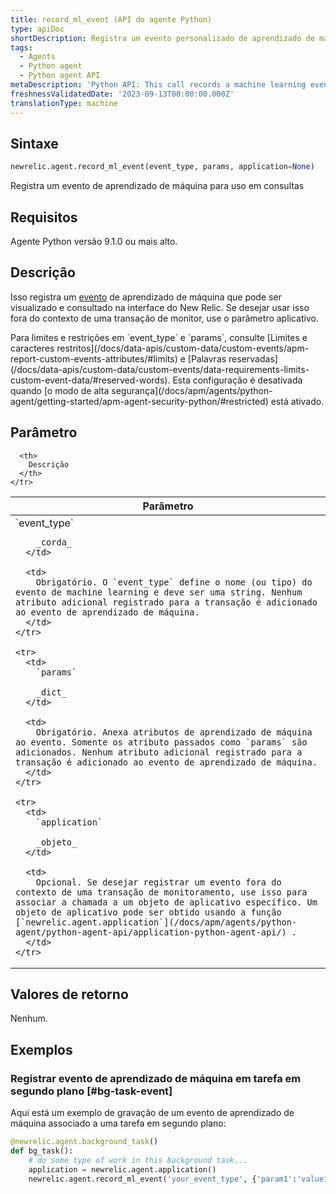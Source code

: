 ```yaml
---
title: record_ml_event (API do agente Python)
type: apiDoc
shortDescription: Registra um evento personalizado de aprendizado de máquina para uso em consultas
tags:
  - Agents
  - Python agent
  - Python agent API
metaDescription: 'Python API: This call records a machine learning event for use in querying.'
freshnessValidatedDate: '2023-09-13T00:00:00.000Z'
translationType: machine
---
```


## Sintaxe

```py
newrelic.agent.record_ml_event(event_type, params, application=None)
```

Registra um evento de aprendizado de máquina para uso em consultas

## Requisitos

Agente Python versão 9.1.0 ou mais alto.

## Descrição

Isso registra um [evento](/docs/data-apis/understand-data/new-relic-data-types/#event-data) de aprendizado de máquina que pode ser visualizado e consultado na interface do New Relic. Se desejar usar isso fora do contexto de uma transação de monitor, use o parâmetro aplicativo.

<Callout variant="important">
  Para limites e restrições em `event_type` e `params`, consulte [Limites e caracteres restritos](/docs/data-apis/custom-data/custom-events/apm-report-custom-events-attributes/#limits) e [Palavras reservadas](/docs/data-apis/custom-data/custom-events/data-requirements-limits-custom-event-data/#reserved-words).
</Callout>

<Callout variant="important">
  Esta configuração é desativada quando [o modo de alta segurança](/docs/apm/agents/python-agent/getting-started/apm-agent-security-python/#restricted) está ativado.
</Callout>

## Parâmetro

<table>
  <thead>
    <tr>
      <th width="25%">
        Parâmetro
      </th>

      <th>
        Descrição
      </th>
    </tr>
  </thead>

  <tbody>
    <tr>
      <td>
        `event_type`

        _corda_
      </td>

      <td>
        Obrigatório. O `event_type` define o nome (ou tipo) do evento de machine learning e deve ser uma string. Nenhum atributo adicional registrado para a transação é adicionado ao evento de aprendizado de máquina.
      </td>
    </tr>

    <tr>
      <td>
        `params`

        _dict_
      </td>

      <td>
        Obrigatório. Anexa atributos de aprendizado de máquina ao evento. Somente os atributo passados como `params` são adicionados. Nenhum atributo adicional registrado para a transação é adicionado ao evento de aprendizado de máquina.
      </td>
    </tr>

    <tr>
      <td>
        `application`

        _objeto_
      </td>

      <td>
        Opcional. Se desejar registrar um evento fora do contexto de uma transação de monitoramento, use isso para associar a chamada a um objeto de aplicativo específico. Um objeto de aplicativo pode ser obtido usando a função [`newrelic.agent.application`](/docs/apm/agents/python-agent/python-agent-api/application-python-agent-api/) .
      </td>
    </tr>
  </tbody>
</table>

## Valores de retorno

Nenhum.

## Exemplos

### Registrar evento de aprendizado de máquina em tarefa em segundo plano [#bg-task-event]

Aqui está um exemplo de gravação de um evento de aprendizado de máquina associado a uma tarefa em segundo plano:

```py
@newrelic.agent.background_task() 
def bg_task(): 
    # do some type of work in this background task...
    application = newrelic.agent.application()
    newrelic.agent.record_ml_event('your_event_type', {'param1':'value1'}, application)
```
